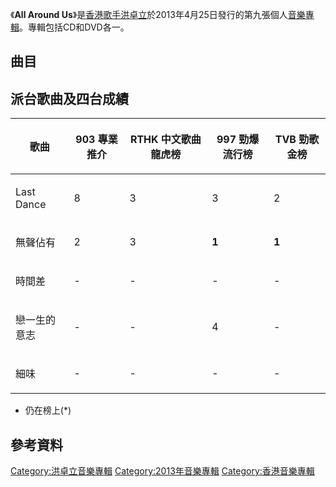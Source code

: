 {{Infobox album
| name       = All Around Us
| type       = 專輯
| artist     = [[洪卓立|洪卓立]]
| cover      = <!-- 檔案不存在 Ken Hung - All Around Us.jpg -->
<!-- 未知參數 | background = purple -->
| released   = 2013年4月25日<ref name="sed">[https://itunes.apple.com/hk/album/all-around-us/id634960143 All Around Us4月25日發行]</ref>
| recorded   = 
| genre      = [[中文流行音樂|中文流行音樂]]
| length     = 
| label      = [[英皇娛樂|英皇娛樂集團]]
| producer   = 
| reviews    = <nowiki></nowiki>
| prev_title = [[找個懂我的女孩|找個懂我的女孩]]
| prev_year  = 2012
| next_title = [[Timing_(洪卓立專輯)|Timing]]
| next_year  = 2014
}}
《'''All Around Us'''》是[[香港|香港]][[歌手|歌手]][[洪卓立|洪卓立]]於2013年4月25日發行的第九張個人[[音樂專輯|音樂專輯]]。專輯包括CD和DVD各一。

== 曲目 ==
{{Tracklist
| headline         = CD
| total_length     = 37:28
| all_producer     = [[周錫漢|Randy Chow]]、[[徐浩_(歌手)|徐浩]]（曲目十除外）

| title1           = Last Dance
| music1           = [[C君|C君]]
| lyrics1          = C君
| arranger1        = [[周錫漢|Randy Chow]]
| longnote1        = 
| length1          = 3:33

| title2           = 戀一生的意志
| music2           = [[陳考威|陳考威]]
| lyrics2          = C君
| arranger2        = Randy Chow
| longnote2        = 
| length2          = 3:50

| title3           = 無聲佔有
| music3           = Randy Chow<br>[[徐浩_(歌手)|徐浩]]
| lyrics3          = C君
| arranger3        = Randy Chow
| longnote3        = 
| length3          = 4:15

| title4           = 對焦這一秒
| music4           = [[申賢柏|Shin Hyun Bo]]
| lyrics4          = C君<br>[[陳仕燊|Sunny]]
| arranger4        = Shin Hyun Bo
| length4          = 4:08

| title5           = 留下的房客
| music5           = Randy Chow
| lyrics5          = C君
| arranger5        = Randy Chow
| length5          = 4:01

| title6           = 悲情主角
| music6           = 徐浩
| lyrics6          = [[火火|火火]]
| arranger6        = Randy Chow
| longnote6        = 
| length6          = 4:08

| title7           = "How about you?"
| music7           = Randy Chow<br>C君
| lyrics7          = C君
| arranger7        = Randy Chow
| note7            = feat. C君@the Island）
| length7          = 3:09

| title8           = 緊張你
| music8           = [[蘇耀宗|蘇耀宗]]
| lyrics8          = C君
| arranger8        = Randy Chow
| length8          = 2:40

| title9           = 時間差
| music9           = Randy Chow<br>徐浩
| lyrics9          = C君
| arranger9        = Randy Chow
| longnote9        = 《無聲佔有》國語版
| length9          = 4:15

| title10          = 細味
| music10          = [[林宇中|林宇中]]
| lyrics10         = [[楊熙_(填詞人)|楊熙]]
| arranger10       = [[Kelly.C|Kelly.C]]
| note10           = [[鍾欣桐|鍾欣桐]]合唱
| longnote10       = 監製：[[廖志華|廖志華]]、[[梁錫池|梁錫池]]
| length10         = 3:25
}}
{{Tracklist
| headline     = DVD
| total_length = 20:03

| title1       = Last Dance
| title2       = 無聲佔有
| title3       = 悲情主角
| title4       = 時間差
| title5       = 細味
}}

== 派台歌曲及四台成績 ==
{| class="wikitable" style="width: 80%;"
|-
!歌曲||903 專業推介||RTHK 中文歌曲龍虎榜||997 勁爆流行榜||TVB 勁歌金榜
|-
| Last Dance || 8 || 3 || 3 || 2
|-
| 無聲佔有 || 2 || 3 || '''1''' || '''1'''
|-
| 時間差 || - || - || - || -
|-
| 戀一生的意志 || - || - || 4 || -
|-
| 細味 || - || - || - || -
|}

*仍在榜上(*)

== 參考資料 ==
<div class="references-small">
<references></references>
</div>

[[Category:洪卓立音樂專輯|Category:洪卓立音樂專輯]]
[[Category:2013年音樂專輯|Category:2013年音樂專輯]]
[[Category:香港音樂專輯|Category:香港音樂專輯]]
